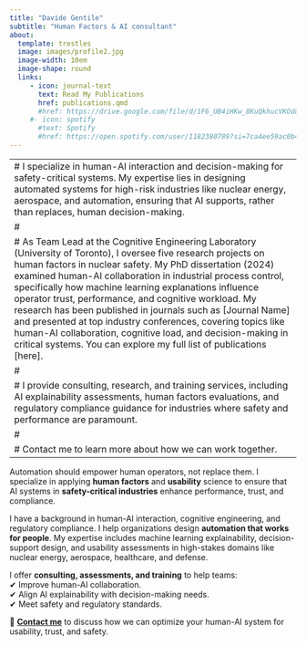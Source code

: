 ```yaml
---
title: "Davide Gentile"
subtitle: "Human Factors & AI consultant"
about:
  template: trestles
  image: images/profile2.jpg
  image-width: 10em
  image-shape: round
  links:
     - icon: journal-text
       text: Read My Publications
       href: publications.qmd
       #href: https://drive.google.com/file/d/1F6_UB4iHKw_8KuQkhucVKOdoi_U4X7JW/view?usp=sharing
     #- icon: spotify
       #text: Spotify
       #href: https://open.spotify.com/user/1182380789?si=7ca4ee59ac0b4619
---
```


```{=html}
<!--I specialize in human factors research and data science, focusing on human-AI interaction and decision-making in safety-critical systems. My work integrates human-subjects experimentation, machine learning explainability, and UX research to enhance trust, usability, and performance in high-stakes domains.

As Team Lead at the Cognitive Engineering Laboratory (University of Toronto), I oversee five research projects on human factors in nuclear safety. My [PhD dissertation](https://utoronto.scholaris.ca/items/01bf5af5-98ce-4a35-9a99-3f482c17a5a6) (2024) examines human-AI collaboration in industrial process control, specifically how machine learning explanations influence operator trust, performance, and cognitive workload. You can learn more about my research [here](publications.qmd).

I thrive in cross-functional teams, collaborating to turn data into practical solutions that support user experiences and human performance. My goal is to make automation intuitive and empowering for people. I also dedicate time to [teaching](courses.qmd) and mentoring, particularly in human factors, statistics, and design of experiments. -->
```
---
# I specialize in human-AI interaction and decision-making for safety-critical systems. My expertise lies in designing automated systems for high-risk industries like nuclear energy, aerospace, and automation, ensuring that AI supports, rather than replaces, human decision-making.
# 
# As Team Lead at the Cognitive Engineering Laboratory (University of Toronto), I oversee five research projects on human factors in nuclear safety. My PhD dissertation (2024) examined human-AI collaboration in industrial process control, specifically how machine learning explanations influence operator trust, performance, and cognitive workload. My research has been published in journals such as [Journal Name] and presented at top industry conferences, covering topics like human-AI collaboration, cognitive load, and decision-making in critical systems. You can explore my full list of publications [here].
# 
# I provide consulting, research, and training services, including AI explainability assessments, human factors evaluations, and regulatory compliance guidance for industries where safety and performance are paramount. 
# 
# Contact me to learn more about how we can work together.
---

Automation should empower human operators, not replace them. I specialize in applying **human factors** and **usability** science to ensure that AI systems in **safety-critical industries** enhance performance, trust, and compliance.

I have a background in human-AI interaction, cognitive engineering, and regulatory compliance. I help organizations design **automation that works for people**. My expertise includes machine learning explainability, decision-support design, and usability assessments in high-stakes domains like nuclear energy, aerospace, healthcare, and defense.

I offer **consulting, assessments, and training** to help teams:\
✔ Improve human-AI collaboration.\
✔ Align AI explainability with decision-making needs.\
✔ Meet safety and regulatory standards.

📩 [**Contact me**](mailto:gentiledv@gmail.com) to discuss how we can optimize your human-AI system for usability, trust, and safety.
